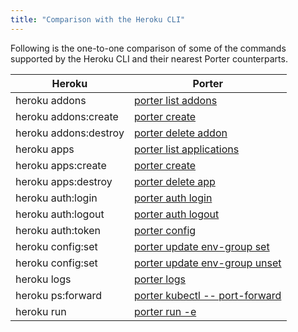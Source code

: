 ```yaml
---
title: "Comparison with the Heroku CLI"
---
```


Following is the one-to-one comparison of some of the commands supported by the Heroku CLI and their nearest Porter counterparts.

| Heroku                | Porter                                                                                  |
| --------------------- | --------------------------------------------------------------------------------------- |
| heroku addons         | [porter list addons](/cli/command-reference/porter-list#porter-list-addons)             |
| heroku addons:create  | [porter create](/cli/command-reference/porter-create)                                   |
| heroku addons:destroy | [porter delete addon](/cli/command-reference/porter-delete#porter-delete-addon)         |
| heroku apps           | [porter list applications](/cli/command-reference/porter-list#porter-list-applications) |
| heroku apps:create    | [porter create](/cli/command-reference/porter-create)                                   |
| heroku apps:destroy   | [porter delete app](/cli/command-reference/porter-delete)                               |
| heroku auth:login     | [porter auth login](/cli/command-reference/porter-auth)                                 |
| heroku auth:logout    | [porter auth logout](/cli/command-reference/porter-auth)                                |
| heroku auth:token     | [porter config](/cli/command-reference/porter-config)                                   |
| heroku config:set     | [porter update env-group set](/cli/command-reference/porter-update)                     |
| heroku config:set     | [porter update env-group unset](/cli/command-reference/porter-update)                   |
| heroku logs           | [porter logs](/cli/command-reference/porter-logs)                                       |
| heroku ps:forward     | [porter kubectl -- port-forward](/cli/command-reference/porter-kubectl)                 |
| heroku run            | [porter run -e](/cli/command-reference/porter-run)                                      |